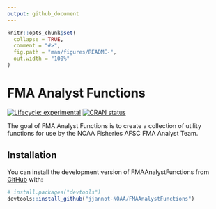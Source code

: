 ```yaml
---
output: github_document
---
```


<!-- README.md is generated from README.Rmd. Please edit that file -->

```r
knitr::opts_chunk$set(
  collapse = TRUE,
  comment = "#>",
  fig.path = "man/figures/README-",
  out.width = "100%"
)
```

# FMA Analyst Functions

<!-- badges: start -->
[![Lifecycle: experimental](https://img.shields.io/badge/lifecycle-experimental-orange.svg)](https://lifecycle.r-lib.org/articles/stages.html#experimental)
[![CRAN status](https://www.r-pkg.org/badges/version/FMAAnalystFunctions)](https://CRAN.R-project.org/package=FMAAnalystFunctions)
<!-- badges: end -->

The goal of FMA Analyst Functions is to create a collection of utility functions for use by the NOAA Fisheries AFSC FMA Analyst Team.

## Installation

You can install the development version of FMAAnalystFunctions from [GitHub](https://github.com/) with:

``` r
# install.packages("devtools")
devtools::install_github("jjannot-NOAA/FMAAnalystFunctions")
```

<!-- ## Example -->

<!-- This is a basic example which shows you how to solve a common problem: -->

<!-- ```{r example} -->
<!-- library(FMAAnalystFunctions) -->
<!-- ## basic example code -->
<!-- ``` -->

<!-- What is special about using `README.Rmd` instead of just `README.md`? You can include R chunks like so: -->

<!-- ```{r cars} -->
<!-- summary(cars) -->
<!-- ``` -->

<!-- You'll still need to render `README.Rmd` regularly, to keep `README.md` up-to-date. `devtools::build_readme()` is handy for this. You could also use GitHub Actions to re-render `README.Rmd` every time you push. An example workflow can be found here: <https://github.com/r-lib/actions/tree/v1/examples>. -->

<!-- You can also embed plots, for example: -->

<!-- ```{r pressure, echo = FALSE} -->
<!-- plot(pressure) -->
<!-- ``` -->

<!-- In that case, don't forget to commit and push the resulting figure files, so they display on GitHub and CRAN. -->
